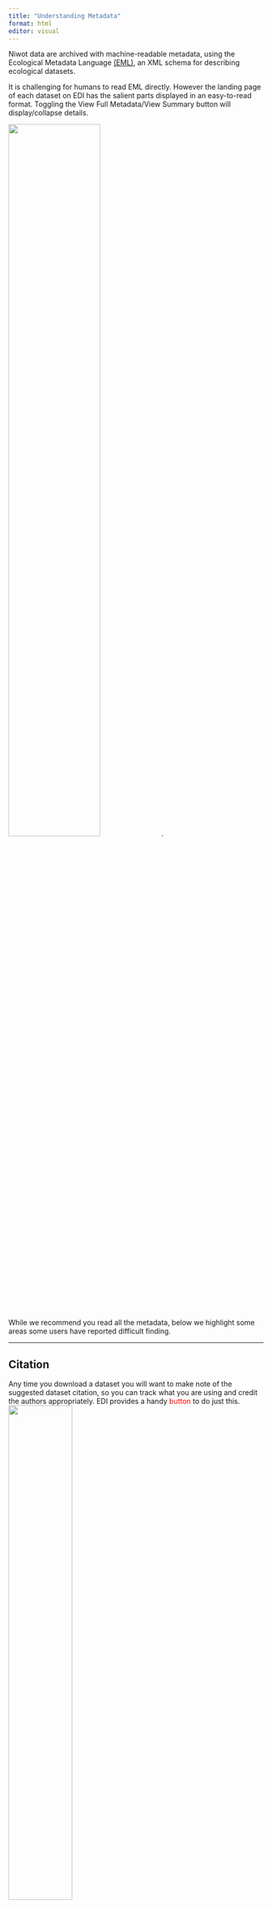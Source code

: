 ```yaml
---
title: "Understanding Metadata"
format: html
editor: visual
---
```


Niwot data are archived with machine-readable metadata, using the Ecological Metadata Language [(EML)](https://eml.ecoinformatics.org/), an XML schema for describing ecological datasets.

It is challenging for humans to read EML directly. However the landing page of each dataset on EDI has the salient parts displayed in an easy-to-read format. Toggling the View Full Metadata/View Summary button will display/collapse details.

![](figures/edi_full_metadata.jpg){width="60%"}.

While we recommend you read all the metadata, below we highlight some areas some users have reported difficult finding.

------------------------------------------------------------------------

::: panel-tabset
## Citation

Any time you download a dataset you will want to make note of the suggested dataset citation, so you can track what you are using and credit the authors appropriately. EDI provides a handy [button]{style="color:red;"} to do just this. ![](figures/citation.jpg){width="50%"}

## Units

Variable definitions and units can be found under [Data Entities]{style="color:red;"} in the section [Table Column Descriptions]{style="color:red;"}. This section will also tell you what any abbreviations mean.

![](figures/edi_units.jpg){width="90%"}

## People

[Creators]{style="color:red;"} are the main individuals who initiated or maintained a dataset and are listed as authors in the suggested dataset citation. Where possible, we have also been adding the names of techs (they will display on EDI as 'associate', downloading the full EML also allows you to see their full roles). Consider adding key data contributors to you authorship or acknowledgements section as appropriate.

![](figures/edi_people.jpg){width="90%"}

## Methods

[Read the methods!]{style="color:red;"} They contain critical information about how the data were collected, known issues and other information that will help guide your analyses. If there's something you don't understand, reach out to the dataset creators and/or the dataset contact and we will put you in touch with someone who can help.

![](figures/edi_methods.jpg){width="90%"}
:::
